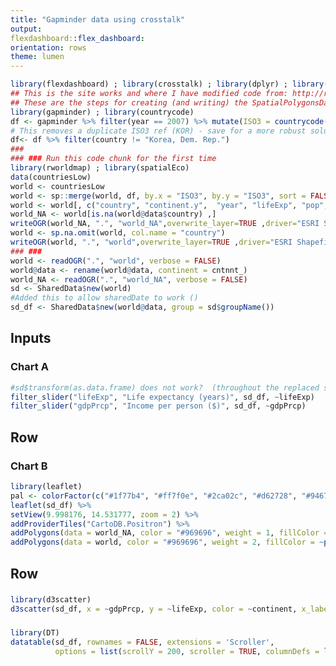```yaml
---
title: "Gapminder data using crosstalk"
output:
flexdashboard::flex_dashboard:
orientation: rows
theme: lumen
---
```


```r
library(flexdashboard) ; library(crosstalk) ; library(dplyr) ; library(rgdal)
## This is the site works and where I have modified code from: http://rstudio-pubs-static.s3.amazonaws.com/209203_02f14fea3274448bbbf8d04c99c6051b.html
## These are the steps for creating (and writing) the SpatialPolygonsDataFrame using data from the gapminder package and the boundary vector layer supplied by www.naturalearthdata.com in the rworldmap package.
library(gapminder) ; library(countrycode)
df <- gapminder %>% filter(year == 2007) %>% mutate(ISO3 = countrycode(country, "country.name", "iso3c"), gdpPercap = round(gdpPercap, 0), lifeExp = round(lifeExp, 0))
# This removes a duplicate ISO3 ref (KOR) - save for a more robust solution. 
df<- df %>% filter(country != "Korea, Dem. Rep.")
###
### ### Run this code chunk for the first time
library(rworldmap) ; library(spatialEco)
data(countriesLow)
world <- countriesLow
world <- sp::merge(world, df, by.x = "ISO3", by.y = "ISO3", sort = FALSE)
world <- world[, c("country", "continent.y",  "year", "lifeExp", "pop", "gdpPercap")] 
world_NA <- world[is.na(world@data$country) ,]
writeOGR(world_NA, ".", "world_NA",overwrite_layer=TRUE ,driver="ESRI Shapefile")
world <- sp.na.omit(world, col.name = "country")
writeOGR(world, ".", "world",overwrite_layer=TRUE ,driver="ESRI Shapefile")
### ### 
world <- readOGR(".", "world", verbose = FALSE)
world@data <- rename(world@data, continent = cntnnt_)
world_NA <- readOGR(".", "world_NA", verbose = FALSE)
sd <- SharedData$new(world)
#Added this to allow sharedDate to work ()
sd_df <- SharedData$new(world@data, group = sd$groupName())
```

Inputs {.sidebar}
-----------------------------------------------------------------------

### Chart A

```r
#sd$transform(as.data.frame) does not work?  (throughout the replaced sd with sd_df)
filter_slider("lifeExp", "Life expectancy (years)", sd_df, ~lifeExp)
filter_slider("gdpPrcp", "Income per person ($)", sd_df, ~gdpPrcp)
```

Row {data-height=550}
-------------------------------------

### Chart B

```r
library(leaflet)
pal <- colorFactor(c("#1f77b4", "#ff7f0e", "#2ca02c", "#d62728", "#9467bd"), domain = c("Africa", "Americas", "Asia", "Europe", "Oceania"), ordered = FALSE)
leaflet(sd_df) %>% 
setView(9.998176, 14.531777, zoom = 2) %>%
addProviderTiles("CartoDB.Positron") %>% 
addPolygons(data = world_NA, color = "#969696", weight = 1, fillColor = "#808080") %>% 
addPolygons(data = world, color = "#969696", weight = 2, fillColor = ~pal(continent), fillOpacity = 0.8, label = ~as.character(country))
```
Row {data-height=450}
-------------------------------------

###

```r
library(d3scatter)
d3scatter(sd_df, x = ~gdpPrcp, y = ~lifeExp, color = ~continent, x_label = "Income per person", y_label = "Life expectancy")
```

###

```r
library(DT)
datatable(sd_df, rownames = FALSE, extensions = 'Scroller', 
          options = list(scrollY = 200, scroller = TRUE, columnDefs = list(list(className = 'dt-left', targets = 0:3))))
```